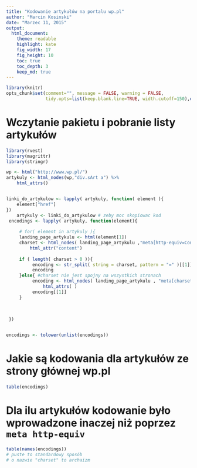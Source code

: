 ```yaml
---
title: "Kodowanie artykułów na portalu wp.pl"
author: "Marcin Kosinski"
date: "Marzec 11, 2015"
output:
  html_document:
    theme: readable
    highlight: kate
    fig_width: 17
    fig_height: 10
    toc: true
    toc_depth: 3
    keep_md: true
---
```


```r
library(knitr)
opts_chunk$set(comment="", message = FALSE, warning = FALSE,
               tidy.opts=list(keep.blank.line=TRUE, width.cutoff=150),options(width=150), cache=TRUE)
```


# Wczytanie pakietu i pobranie listy artykułów

```r
library(rvest)
library(magrittr)
library(stringr)

wp <- html("http://www.wp.pl/")
artykuly <- html_nodes(wp,"div.sArt a") %>%
    html_attrs()


linki_do_artykulow <- lapply( artykuly, function( element ){
    element["href"]
})
    artykuly <- linki_do_artykulow # zeby moc skopiowac kod
 encodings <- lapply( artykuly, function(element){
     
     # for( element in artykuly ){
     landing_page_artykulu <- html(element[1])
     charset <- html_nodes( landing_page_artykulu ,"meta[http-equiv=Content-Type]") %>% 
         html_attr("content") 
          
     if ( length( charset > 0 )){
          encoding <- str_split( string = charset, pattern = "=" )[[1]][2]
          encoding
     }else{ #charset nie jest spojny na wszystkich stronach
          encoding <- html_nodes( landing_page_artykulu , "meta[charset]" ) %>% 
              html_attrs( )   
          encoding[[1]]
     }
     
     
     
 })


encodings <- tolower(unlist(encodings))

```

# Jakie są kodowania dla artykułów ze strony głównej wp.pl

```r
table(encodings)
```


# Dla ilu artykułów kodowanie było wprowadzone inaczej niż poprzez `meta http-equiv`


```r
table(names(encodings))
# puste to standardowy sposób
# o nazwie "charset" to archaizm
```


